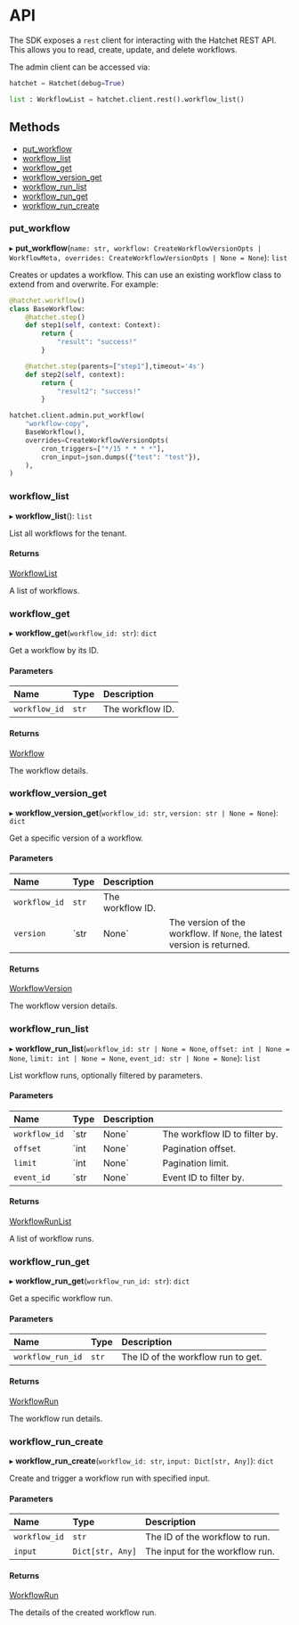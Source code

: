 # API

The SDK exposes a `rest` client for interacting with the Hatchet REST API. This allows you to read, create, update, and delete workflows.

The admin client can be accessed via:

```py
hatchet = Hatchet(debug=True)

list : WorkflowList = hatchet.client.rest().workflow_list()
```

## Methods

- [put_workflow](api.mdx#put_workflow)
- [workflow_list](api.mdx#workflow_list)
- [workflow_get](api.mdx#workflow_get)
- [workflow_version_get](api.mdx#workflow_version_get)
- [workflow_run_list](api.mdx#workflow_run_list)
- [workflow_run_get](api.mdx#workflow_run_get)
- [workflow_run_create](api.mdx#workflow_run_create)

### put_workflow

▸ **put_workflow**(`name: str, workflow: CreateWorkflowVersionOpts | WorkflowMeta, overrides: CreateWorkflowVersionOpts | None = None`): `list`

Creates or updates a workflow. This can use an existing workflow class to extend from and overwrite. For example:

```py
@hatchet.workflow()
class BaseWorkflow:
    @hatchet.step()
    def step1(self, context: Context):
        return {
            "result": "success!"
        }

    @hatchet.step(parents=["step1"],timeout='4s')
    def step2(self, context):
        return {
            "result2": "success!"
        }

hatchet.client.admin.put_workflow(
    "workflow-copy",
    BaseWorkflow(),
    overrides=CreateWorkflowVersionOpts(
        cron_triggers=["*/15 * * * *"],
        cron_input=json.dumps({"test": "test"}),
    ),
)
```

### workflow_list

▸ **workflow_list**(): `list`

List all workflows for the tenant.

#### Returns

[WorkflowList](./_api/_types/WorkflowList.md)

A list of workflows.

### workflow_get

▸ **workflow_get**(`workflow_id: str`): `dict`

Get a workflow by its ID.

#### Parameters

| Name          | Type  | Description      |
| :------------ | :---- | :--------------- |
| `workflow_id` | `str` | The workflow ID. |

#### Returns

[Workflow](./_api/_types/Workflow.md)

The workflow details.

### workflow_version_get

▸ **workflow_version_get**(`workflow_id: str`, `version: str | None = None`): `dict`

Get a specific version of a workflow.

#### Parameters

| Name          | Type  | Description      |                                                                         |
| :------------ | :---- | :--------------- | ----------------------------------------------------------------------- |
| `workflow_id` | `str` | The workflow ID. |                                                                         |
| `version`     | `str  | None`            | The version of the workflow. If `None`, the latest version is returned. |

#### Returns

[WorkflowVersion](./_api/_types/WorkflowVersion.md)

The workflow version details.

### workflow_run_list

▸ **workflow_run_list**(`workflow_id: str | None = None`, `offset: int | None = None`, `limit: int | None = None`, `event_id: str | None = None`): `list`

List workflow runs, optionally filtered by parameters.

#### Parameters

| Name          | Type | Description |                               |
| :------------ | :--- | :---------- | ----------------------------- |
| `workflow_id` | `str | None`       | The workflow ID to filter by. |
| `offset`      | `int | None`       | Pagination offset.            |
| `limit`       | `int | None`       | Pagination limit.             |
| `event_id`    | `str | None`       | Event ID to filter by.        |

#### Returns

[WorkflowRunList](./_api/_types/WorkflowRunList.md)

A list of workflow runs.

### workflow_run_get

▸ **workflow_run_get**(`workflow_run_id: str`): `dict`

Get a specific workflow run.

#### Parameters

| Name              | Type  | Description                        |
| :---------------- | :---- | :--------------------------------- |
| `workflow_run_id` | `str` | The ID of the workflow run to get. |

#### Returns

[WorkflowRun](./_api/_types/WorkflowRun.md)

The workflow run details.

### workflow_run_create

▸ **workflow_run_create**(`workflow_id: str`, `input: Dict[str, Any]`): `dict`

Create and trigger a workflow run with specified input.

#### Parameters

| Name          | Type             | Description                     |
| :------------ | :--------------- | :------------------------------ |
| `workflow_id` | `str`            | The ID of the workflow to run.  |
| `input`       | `Dict[str, Any]` | The input for the workflow run. |

#### Returns

[WorkflowRun](./_api/_types/WorkflowRun.md)

The details of the created workflow run.
